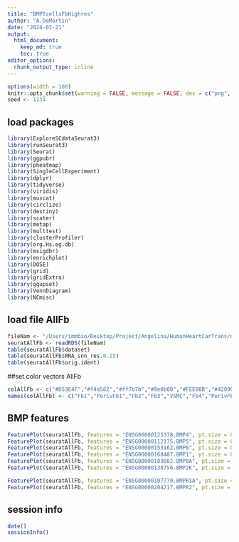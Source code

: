 ```yaml
---
title: "BMPTcellsFbHighres"
author: "A.DeMartin"
date: "2024-02-21"
output: 
  html_document:
    keep_md: true
    toc: true
editor_options: 
  chunk_output_type: inline
---
```


```r
options(width = 100)
knitr::opts_chunk$set(warning = FALSE, message = FALSE, dev = c("png", "pdf"))
seed <- 1234
```

## load packages
```r
library(ExploreSCdataSeurat3)
library(runSeurat3)
library(Seurat)
library(ggpubr)
library(pheatmap)
library(SingleCellExperiment)
library(dplyr)
library(tidyverse)
library(viridis)
library(muscat)
library(circlize)
library(destiny)
library(scater)
library(metap)
library(multtest)
library(clusterProfiler)
library(org.Hs.eg.db)
library(msigdbr)
library(enrichplot)
library(DOSE)
library(grid)
library(gridExtra)
library(ggupset)
library(VennDiagram)
library(NCmisc)
```

## load file AllFb
```r
fileNam <- "/Users/immbio/Desktop/Project/Angelina/HumanHeartCarTrans/data/Human_heart_AllFb.rds"
seuratAllFb <- readRDS(fileNam)
table(seuratAllFb$dataset)
table(seuratAllFb$RNA_snn_res.0.25)
table(seuratAllFb$orig.ident)
```

##set color vectors AllFb
```r
colAllFb <- c("#D53E4F","#f4a582","#ff7b7b","#8e0b00","#FEE08B","#42090D","#FF7B00","#FFF4DF")
names(colAllFb) <- c("Fb1","PerivFb1","Fb2","Fb3","VSMC","Fb4","PerivFb2", "PerivFb3")
```

## BMP features
```r
FeaturePlot(seuratAllFb, features = "ENSG00000125378.BMP4", pt.size = 0.5, cols = c("lightgrey", "#BE3144"), raster = FALSE)
FeaturePlot(seuratAllFb, features = "ENSG00000112175.BMP5", pt.size = 0.5, cols = c("lightgrey", "#BE3144"), raster = FALSE)
FeaturePlot(seuratAllFb, features = "ENSG00000153162.BMP6", pt.size = 0.5, cols = c("lightgrey", "#BE3144"), raster = FALSE)
FeaturePlot(seuratAllFb, features = "ENSG00000168487.BMP1", pt.size = 0.5, cols = c("lightgrey", "#BE3144"), raster = FALSE)
FeaturePlot(seuratAllFb, features = "ENSG00000183682.BMP8A", pt.size = 0.5, cols = c("lightgrey", "#BE3144"), raster = FALSE)
FeaturePlot(seuratAllFb, features = "ENSG00000138756.BMP2K", pt.size = 0.5, cols = c("lightgrey", "#BE3144"), raster = FALSE)

FeaturePlot(seuratAllFb, features = "ENSG00000107779.BMPR1A", pt.size = 0.5, cols = c("lightgrey", "#BE3144"), raster = FALSE)
FeaturePlot(seuratAllFb, features = "ENSG00000204217.BMPR2", pt.size = 0.5, cols = c("lightgrey", "#BE3144"), raster = FALSE)
```

## session info
```r
date()
sessionInfo()
```